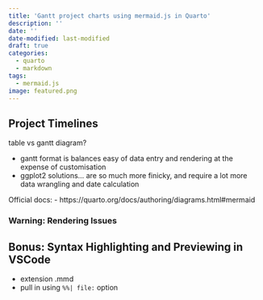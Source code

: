 ```yaml
---
title: 'Gantt project charts using mermaid.js in Quarto'
description: ''
date: ''
date-modified: last-modified
draft: true
categories:
  - quarto
  - markdown
tags:
  - mermaid.js
image: featured.png
---
```


## Project Timelines

table vs gantt diagram?

- gantt format is balances easy of data entry and rendering at the expense of customisation
- ggplot2 solutions... are so much more finicky, and require a lot more data wrangling and date calculation

Official docs:
- https://quarto.org/docs/authoring/diagrams.html#mermaid

### Warning: Rendering Issues

## Bonus: Syntax Highlighting and Previewing in VSCode

- extension .mmd
- pull in using `%%| file:` option
